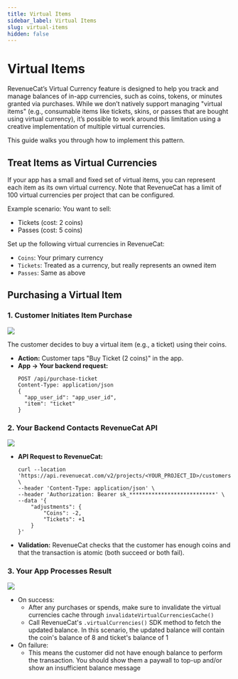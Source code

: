 ```yaml
---
title: Virtual Items
sidebar_label: Virtual Items
slug: virtual-items
hidden: false
---
```


# Virtual Items

RevenueCat’s Virtual Currency feature is designed to help you track and manage balances of in-app currencies, such as coins, tokens, or minutes granted via purchases. While we don’t natively support managing "virtual items" (e.g., consumable items like tickets, skins, or passes that are bought using virtual currency), it’s possible to work around this limitation using a creative implementation of multiple virtual currencies.

This guide walks you through how to implement this pattern.

## Treat Items as Virtual Currencies

If your app has a small and fixed set of virtual items, you can represent each item as its own virtual currency. Note that RevenueCat has a limit of 100 virtual currencies per project that can be configured.

Example scenario:
You want to sell:

- Tickets (cost: 2 coins)
- Passes (cost: 5 coins)

Set up the following virtual currencies in RevenueCat:

- `Coins`: Your primary currency
- `Tickets`: Treated as a currency, but really represents an owned item
- `Passes`: Same as above

## Purchasing a Virtual Item

### 1. Customer Initiates Item Purchase

![](/docs_images/virtual-currency/VIRTUAL_ITEMS_PURCHASE.png)

The customer decides to buy a virtual item (e.g., a ticket) using their coins.

- **Action:** Customer taps "Buy Ticket (2 coins)" in the app.
- **App → Your backend request:**
  ```http
  POST /api/purchase-ticket
  Content-Type: application/json
  {
    "app_user_id": "app_user_id",
    "item": "ticket"
  }
  ```

### 2. Your Backend Contacts RevenueCat API

![](/docs_images/virtual-currency/VIRTUAL_ITEMS_BACKEND_TO_RC.png)

- **API Request to RevenueCat:**
  ```http
  curl --location 'https://api.revenuecat.com/v2/projects/<YOUR_PROJECT_ID>/customers/<YOUR_CUSTOMER_ID>/virtual_currencies/transactions' \
  --header 'Content-Type: application/json' \
  --header 'Authorization: Bearer sk_***************************' \
  --data '{
      "adjustments": {
          "Coins": -2,
          "Tickets": +1
      }
  }'
  ```
- **Validation:** RevenueCat checks that the customer has enough coins and that the transaction is atomic (both succeed or both fail).

### 3. Your App Processes Result

![](/docs_images/virtual-currency/VIRTUAL_ITEMS_APP.png)

- On success:
  - After any purchases or spends, make sure to invalidate the virtual currencies cache through `invalidateVirtualCurrenciesCache()`
  - Call RevenueCat's `.virtualCurrencies()` SDK method to fetch the updated balance. In this scenario, the updated balance will contain the coin's balance of 8 and ticket's balance of 1
- On failure:
  - This means the customer did not have enough balance to perform the transaction. You should show them a paywall to top-up and/or show an insufficient balance message
